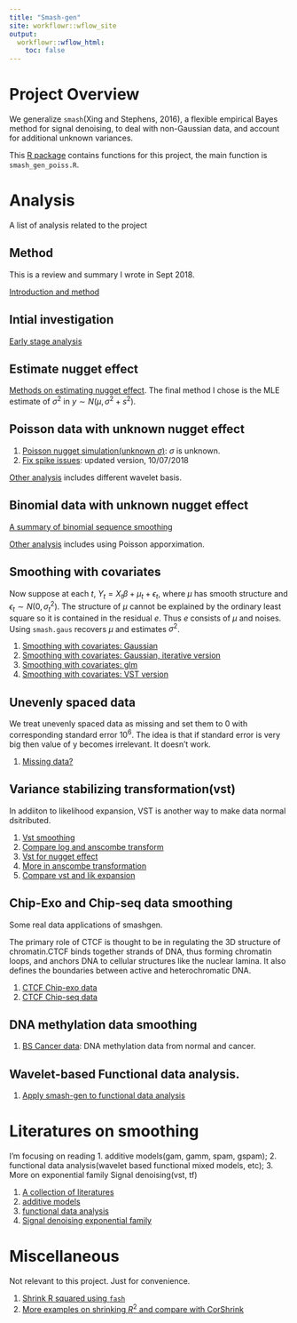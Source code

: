 ```yaml
---
title: "Smash-gen"
site: workflowr::wflow_site
output:
  workflowr::wflow_html:
    toc: false
---
```


# Project Overview

We generalize `smash`(Xing and Stephens, 2016), a flexible empirical Bayes method for signal denoising, to deal with non-Gaussian data, and account for additional unknown variances.

This [R package](https://github.com/DongyueXie/smashrgen) contains functions for this project, the main function is `smash_gen_poiss.R`.

# Analysis

A list of analysis related to the project

## Method

This is a review and summary I wrote in Sept 2018.

[Introduction and method](smoothing.html)

## Intial investigation

[Early stage analysis](initialinvest.html)

## Estimate nugget effect

[Methods on estimating nugget effect](estimatenugget.html). The final method I chose is the MLE estimate of $\sigma^2$ in $y\sim N(\mu,\sigma^2+s^2)$.


## Poisson data with unknown nugget effect

1. [Poisson nugget simulation(unknown $\sigma$)](poiunknown.html): $\sigma$ is unknown.
2. [Fix spike issues](poissonspike.html): updated version, 10/07/2018

[Other analysis](poisson.html) includes different wavelet basis.

## Binomial data with unknown nugget effect

[A summary of binomial sequence smoothing](binomial2.html)

[Other analysis](binomialdata.html) includes using Poisson apporximation.

## Smoothing with covariates

Now suppose at each $t$, $Y_t=X_t\beta+\mu_t+\epsilon_t$, where $\mu$ has smooth structure and $\epsilon_t\sim N(0,\sigma^2_t)$. The structure of $\mu$ cannot be explained by the ordinary least square so it is contained in the residual $e$. Thus $e$ consists of $\mu$ and noises. Using `smash.gaus` recovers $\mu$ and estimates $\sigma^2$. 

1. [Smoothing with covariates: Gaussian](covariate.html)
2. [Smoothing with covariates: Gaussian, iterative version](covariateiter.html)
3. [Smoothing with covariates: glm](glmcovariate.html)
4. [Smoothing with covariates: VST version](covariatevst.html)

## Unevenly spaced data

We treat unevenly spaced data as missing and set them to 0 with corresponding standard error $10^6$. The idea is that if standard error is very big then value of y becomes irrelevant. It doesn't work.

1. [Missing data?](missing.html)

## Variance stabilizing transformation(vst)

In addiiton to likelihood expansion, VST is another way to make data normal dsitributed.

1. [Vst smoothing](vst.html)
2. [Compare log and anscombe transform](compares.html)
3. [Vst for nugget effect](ansgen.html)
4. [More in anscombe transformation](vstiter.html)
5. [Compare vst and lik expansion](vstlikcompare.html)

## Chip-Exo and Chip-seq data smoothing

Some real data applications of smashgen. 

The primary role of CTCF is thought to be in regulating the 3D structure of chromatin.CTCF binds together strands of DNA, thus forming chromatin loops, and anchors DNA to cellular structures like the nuclear lamina. It also defines the boundaries between active and heterochromatic DNA.

1. [CTCF Chip-exo data](chipexo.html)
2. [CTCF Chip-seq data](chipseqref.html)

## DNA methylation data smoothing

1. [BS Cancer data](bsseq.html): DNA methylation data from normal and cancer.


## Wavelet-based Functional data analysis.

1. [Apply smash-gen to functional data analysis](smashgenfda.html)

# Literatures on smoothing

I'm focusing on reading 1. additive models(gam, gamm, spam, gspam); 2. functional data analysis(wavelet based functional mixed models, etc); 3. More on exponential family Signal denoising(vst, tf)

1. [A collection of literatures](literature.html)
2. [additive models](gam.html)
3. [functional data analysis](fda.html)
4. [Signal denoising exponential family](efsd.html)

# Miscellaneous

Not relevant to this project. Just for convenience.

1. [Shrink R squared using `fash`](r2.html)
2. [More examples on shrinking $R^2$ and compare with CorShrink](r2b.html)


